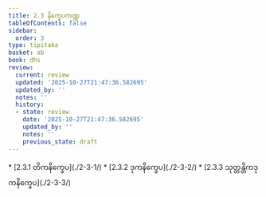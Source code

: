 ```yaml
---
title: 2.3 နိက္ခေပကဏ္ဍ
tableOfContents: false
sidebar:
  order: 3
type: tipitaka
basket: ab
book: dhs
review:
  current: review
  updated: '2025-10-27T21:47:36.582695'
  updated_by: ''
  notes: ''
  history:
  - state: review
    date: '2025-10-27T21:47:36.582695'
    updated_by: ''
    notes: ''
    previous_state: draft
---
```



<ReviewStatus review={frontmatter.review} showDetails={true} />

<HypothesisAnnotation frontmatter={frontmatter} />

<DynamicBreadcrumb />



<TableOfContents book="dhs" section="2.3">
* [2.3.1 တိကနိက္ခေပ](./2-3-1/)
* [2.3.2 ဒုကနိက္ခေပ](./2-3-2/)
* [2.3.3 သုတ္တန္တိကဒုကနိက္ခေပ](./2-3-3/)
</TableOfContents>